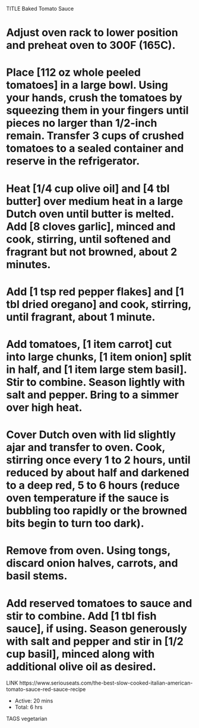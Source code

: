 TITLE Baked Tomato Sauce



# Adjust oven rack to lower position and preheat oven to 300F (165C).

# Place [112 oz whole peeled tomatoes] in a large bowl. Using your hands, crush the tomatoes by squeezing them in your fingers until pieces no larger than 1/2-inch remain. Transfer 3 cups of crushed tomatoes to a sealed container and reserve in the refrigerator.

# Heat [1/4 cup olive oil] and [4 tbl butter] over medium heat in a large Dutch oven until butter is melted. Add [8 cloves garlic], minced and cook, stirring, until softened and fragrant but not browned, about 2 minutes.

# Add [1 tsp red pepper flakes] and [1 tbl dried oregano] and cook, stirring, until fragrant, about 1 minute.

# Add tomatoes, [1 item carrot] cut into large chunks, [1 item onion] split in half, and [1 item large stem basil]. Stir to combine. Season lightly with salt and pepper. Bring to a simmer over high heat.

# Cover Dutch oven with lid slightly ajar and transfer to oven. Cook, stirring once every 1 to 2 hours, until reduced by about half and darkened to a deep red, 5 to 6 hours (reduce oven temperature if the sauce is bubbling too rapidly or the browned bits begin to turn too dark).

# Remove from oven. Using tongs, discard onion halves, carrots, and basil stems.

# Add reserved tomatoes to sauce and stir to combine. Add [1 tbl fish sauce], if using. Season generously with salt and pepper and stir in [1/2 cup basil], minced along with additional olive oil as desired.

LINK https://www.seriouseats.com/the-best-slow-cooked-italian-american-tomato-sauce-red-sauce-recipe

* Active: 20 mins
* Total: 6 hrs

TAGS vegetarian